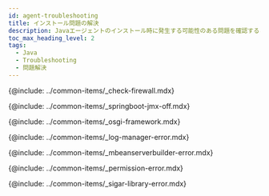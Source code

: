 ```yaml
---
id: agent-troubleshooting
title: インストール問題の解決
description: Javaエージェントのインストール時に発生する可能性のある問題を確認することができます。
toc_max_heading_level: 2
tags:
  - Java
  - Troubleshooting
  - 問題解決
---
```


{@include: ../common-items/_check-firewall.mdx}

{@include: ../common-items/_springboot-jmx-off.mdx} 

{@include: ../common-items/_osgi-framework.mdx}

{@include: ../common-items/_log-manager-error.mdx}

{@include: ../common-items/_mbeanserverbuilder-error.mdx}

{@include: ../common-items/_permission-error.mdx}

{@include: ../common-items/_sigar-library-error.mdx}
